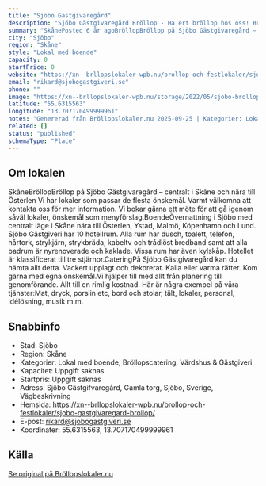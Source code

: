 ```yaml
---
title: "Sjöbo Gästgivaregård"
description: "Sjöbo Gästgivaregård Bröllop - Ha ert bröllop hos oss! Bröllopslokal Sjöbo. Skicka gärna en förfrågan så hjälper vi Er!"
summary: "SkånePosted 6 år agoBröllopBröllop på Sjöbo Gästgivaregård – centralt i Skåne och nära till Österlen Vi har lokaler som passar de flesta önskemål. Varmt välkomna att kontakta oss för mer information.…"
city: "Sjöbo"
region: "Skåne"
style: "Lokal med boende"
capacity: 0
startPrice: 0
website: "https://xn--brllopslokaler-wpb.nu/brollop-och-festlokaler/sjobo-gastgivaregard-brollop/"
email: "rikard@sjobogastgiveri.se"
phone: ""
image: "https://xn--brllopslokaler-wpb.nu/storage/2022/05/sjobo-brollop-festvaning-festlokal-2.webp"
latitude: "55.6315563"
longitude: "13.707170499999961"
notes: "Genererad från Bröllopslokaler.nu 2025-09-25 | Kategorier: Lokal med boende, Bröllopscatering, Värdshus & Gästgiveri"
related: []
status: "published"
schemaType: "Place"
---
```


## Om lokalen

SkåneBröllopBröllop på Sjöbo Gästgivaregård – centralt i Skåne och nära till Österlen Vi har lokaler som passar de flesta önskemål. Varmt välkomna att kontakta oss för mer information. Vi bokar gärna ett möte för att gå igenom såväl lokaler, önskemål som menyförslag.BoendeÖvernattning i Sjöbo med centralt läge i Skåne nära till Österlen, Ystad, Malmö, Köpenhamn och Lund. Sjöbo Gästgiveri har 10 hotellrum. Alla rum har dusch, toalett, telefon, hårtork, strykjärn, strykbräda, kabeltv och trådlöst bredband samt att alla badrum är nyrenoverade och kaklade. Vissa rum har även kylskåp. Hotellet är klassificerat till tre stjärnor.CateringPå Sjöbo Gästgivaregård kan du hämta allt detta. Vackert upplagt och dekorerat. Kalla eller varma rätter. Kom gärna med egna önskemål.Vi hjälper till med allt från planering till genomförande. Allt till en rimlig kostnad. Här är några exempel på våra tjänster:Mat, dryck, porslin etc, bord och stolar, tält, lokaler, personal, idélösning, musik m.m.

## Snabbinfo

- Stad: Sjöbo
- Region: Skåne
- Kategorier: Lokal med boende, Bröllopscatering, Värdshus & Gästgiveri
- Kapacitet: Uppgift saknas
- Startpris: Uppgift saknas
- Adress: Sjöbo Gästgifvaregård, Gamla torg, Sjöbo, Sverige, Vägbeskrivning
- Hemsida: https://xn--brllopslokaler-wpb.nu/brollop-och-festlokaler/sjobo-gastgivaregard-brollop/
- E-post: rikard@sjobogastgiveri.se
- Koordinater: 55.6315563, 13.707170499999961

## Källa

[Se original på Bröllopslokaler.nu](https://xn--brllopslokaler-wpb.nu/brollop-och-festlokaler/sjobo-gastgivaregard-brollop/)
